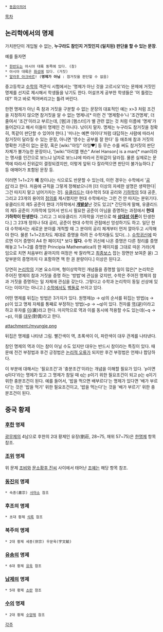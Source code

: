  * [[동음이의어]]

[[목차]]

== 논리학에서의 명제 ==
가치판단이 개입될 수 없는, '''누구라도 참인지 거짓인지 (일치된) 판단을 할 수 있는 문장'''. 

예를 들자면
 * [[한반도]]는 아시아 대륙 동쪽에 있다. (참)
 * 아시아 대륙은 [[화성]]에 있다. (거짓)
 * [[알라후 아크바르]]! ('''명제가 아님''' : 참거짓을 판단할 수 없음)

중고등학교 [[수학]]의 객관식 시험에서는 '명제가 아닌 것을 고르시오'라는 문제에 거짓인 명제를 선지로 제시해서 학생들을 낚기도 한다. 어설프게 공부한 학생들은 '어 틀렸는데?' 하고 바로 찍어버리고는 틀려 버린다. 

한편 명제가 아닌 즉 참과 거짓을 구분할 수 없는 문장의 대표적인 예는 x>3 처럼 조건을 지정하지 않으면 참거짓을 알 수 없는 명제나[* 이런 건 '명제함수'나 '조건명제', 더 줄여서 '조건'이라고 부르는데, [햄]과 [햄스터]가 별 관련 없는 것 처럼 이름에 '명제'가 들어갔다고 해서 이들이 명제인 건 아니다. 낚이지 말자. 명제는 누구라도 참거짓을 정확히, 똑같이 판단할 수 있어야 한다.] '미나는 예쁜 아이다'처럼 대답하는 사람에 따라서 참거짓이 달라질 수 있는 문장, 아니면 '영수는 공부를 잘 한다' 등 애초에 참과 거짓의 명확한 기준이 없는 문장, 혹은 [wiki:"아잉" 아잉♥] 등 무슨 수를 써도 참거짓의 판단 자체가 불가능한 문장이나, '[wiki:"아리엘 핸슨" Ariel Hanson] is a man[* man이라는 명사를 인간으로 보느냐 남자로 보느냐에 따라서 진위값이 달라짐. 물론 실제로는 문맥에 따라서 진위값이 결정되겠지만, 이렇게 앞뒤 다 잘라먹으면 판단이 불가능하다.]' 등 애매어가 포함된 문장 등.

이러면 1+1=2가 '''왜''' 참이냐는 식으로도 반문할 수 있는데, 이런 경우는 수학에서 '[[공리]]'라고 한다. 처음에 규칙을 그렇게 정해놨으니까 [더 이상의 자세한 설명은 생략한다|그건 따지지 말고 넘어가자는 것]. [[유클리드]]는 대수학의 5대 공리와 [[기하학]]의 5대 공준, 그리고 23개의 용어의 [[정의]]를 제시했지만 현대 수학에서는 그런 건 안 따지는 분위기다. 유클리드의 제5 공준이 현대 기하학에서 '''[[개발살]]'''난 것도 있고[* 간단하게 말해, 유클리드의 제5 공준이 기하학에 있어서 반드시 필요한 공준이 아님을 증명하는 과정에서 '''현대 기하학이 탄생한다'''. 그리고 그 비유클리드 기하학을 기반으로 해 '''[[상대성 이론]]'''이 탄생한다.] 그 23개 정의나 5대 공리, 공준이 현대 수학의 관점에선 엉성하기도 하고. 일단 현대 수학에서는 새로운 분야를 개척할 때 그 분야의 공리 체계부터 먼저 깔아두고 시작해야 한다. 물론 1+1=2조차도 제대로 증명을 하려 든 수학자들도 있다(…). [[수학귀신]]에 따르면 이거 증명이 A4 한 페이지[* 보다 '''많다'''. 수학 귀신에 나온 증명은 다른 정리를 증명해놓고 1+1=2를 증명한 Principia Mathematica의 한 페이지를 그대로 따온 거라(게임으로 치면 처음부터 끝까지의 여정은 싹 잘라먹고 [[최종보스]] 잡는 장면만 보여준 꼴) 그 앞부분의 증명까지 다 포함하면 책 한 권 분량이다.] 이상은 된다고.

당연히 [[논리학]]의 기본 요소이며, 형이상학적인 개념들을 증명할 일이 많은[* 논리학은 주어진 명제의 참과 거짓을 증명 하는 '방법'에 관심을 갖지만, 수학은 주어진 명제의 참과 거짓을 증명하는 일 자체에 관심을 갖는다. 그렇다고 수학과 논리학이 동일 선상에 있다는 이야기는 아니고.] [[수학]]에서도 [[벽돌]]로 쓰이고 있다.

어떤 명제를 뒤집는 방법은 3가지가 있다. 원명제(p → q)의 순서를 뒤집는 방법(q → p)이 있고 명제 자체를 통째로 부정하는 방법(~p → ~q)이 있다. 전자를 [[역]](逆)이라고 하고 후자를 [[이]](裏)라고 한다. 마지막으로 역과 이를 동시에 적용할 수도 있는데(~q → ~p), 이를 [[대우]](對偶)라고 한다.

attachment:/myungje.png

뒤집은 명제를 나타낸 그림. 빨간색이 역, 초록색이 이, 파란색이 대우 관계를 나타낸다.

참인 명제의 역과 이는 참이 아닐 수도 있지만 대우는 반드시 참이라는 특징이 있다. 때문에 전건 부정법과 후건 긍정법은 [[논리적 오류]]가 되지만 후건 부정법은 언제나 합당하다.

이 부분에 대해서는 '필요조건'과 '충분조건'이라는 개념을 이해할 필요가 있다. 'p이면 q이다'라는 명제가 있고 그 명제가 참일 때 q는 p이기 위한 필요조건이 되고 p는 q이기 위한 충분조건이 된다. 예를 들어서, '밥을 먹으면 배부르다'는 명제가 있다면 '배가 부르다'는 것은 '밥을 먹기' 위한 필요조건이고, '밥을 먹는다'는 것을 '배가 부르기' 위한 충분조건이 된다.

== 중국 황제 ==
=== [[후한]] 명제 ===
[[광무제]]의 4남으로 후한의 2대 황제인 유장(劉莊, 28~75, 재위 57~75)은 [[한명제]] 항목 참조.

=== [[조위]] 명제 ===
위 문제 [[조비]]와 [[문소황후 진씨]] 사이에서 태어난 [[조예]]는 해당 항목 참조.

=== [[동진]]의 명제 ===
 * 숙종(肅宗) [[사마소]] 참조

=== 후조의 명제 ===
 * 초대 황제 [[석륵]] 참조

=== 북주의 명제 ===
 * 2대 황제 세종(世宗) 우문육(宇文毓) 

=== [[유송]]의 명제 ===
 * 6대 황제 [[유욱]] 참조

=== [[남제]]의 명제 ===
 * 5대 황제 [[소란]] 참조

=== [[수나라|수]]의 명제 ===
 * 2대 황제 [[수양제]] 참조

[[각주]]
